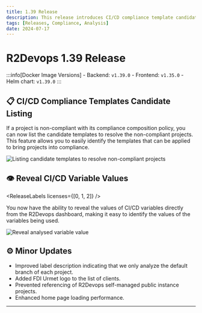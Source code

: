 ```yaml
---
title: 1.39 Release
description: This release introduces CI/CD compliance template candidate listings and ability to reveal CI/CD variables.
tags: [Releases, Compliance, Analysis]
date: 2024-07-17
---
```


# R2Devops 1.39 Release


:::info[Docker Image Versions]
    - Backend: `v1.39.0`
    - Frontend: `v1.35.0`
    - Helm chart: `v1.39.0`
:::

<!--truncate-->

## 📋 CI/CD Compliance Templates Candidate Listing

<ReleaseLabels licenses={[2]} selfManagedOnly />

If a project is non-compliant with its compliance composition policy, you can now list the candidate templates to resolve the non-compliant projects. This feature allows you to easily identify the templates that can be applied to bring projects into compliance.

![Listing candidate templates to resolve non-compliant projects](./compliance_remediation_listing.gif)

## 👁️ Reveal CI/CD Variable Values

<ReleaseLabels licenses={[0, 1, 2]} />

You now have the ability to reveal the values of CI/CD variables directly from the R2Devops dashboard, making it easy to identify the values of the variables being used.

![Reveal analysed variable value](./reveal_variable_value.gif)

## ⚙️ Minor Updates

- Improved label description indicating that we only analyze the default branch of each project.
- Added FDI Urmet logo to the list of clients.
- Prevented referencing of R2Devops self-managed public instance projects.
- Enhanced home page loading performance.

-----

<ReleaseBottomButton />